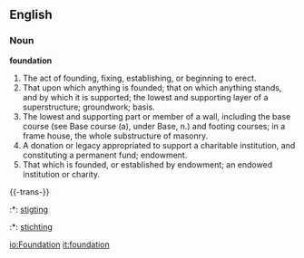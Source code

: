 ==English==

===Noun===

'''foundation'''

#The act of founding, fixing, establishing, or beginning to erect.
#That upon which anything is founded; that on which anything stands, and by which it is supported; the lowest and supporting layer of a superstructure; groundwork; basis.
#The lowest and supporting part or member of a wall, including the base course (see Base course (a), under Base, n.) and footing courses; in a frame house, the whole substructure of masonry.
#A donation or legacy appropriated to support a charitable institution, and constituting a permanent fund; endowment.
#That which is founded, or established by endowment; an endowed institution or charity.

{{-trans-}}

:*{{af}}: [[stigting]]
:*{{nl}}: [[stichting]] {{f}}

[[io:Foundation]]
[[it:foundation]]